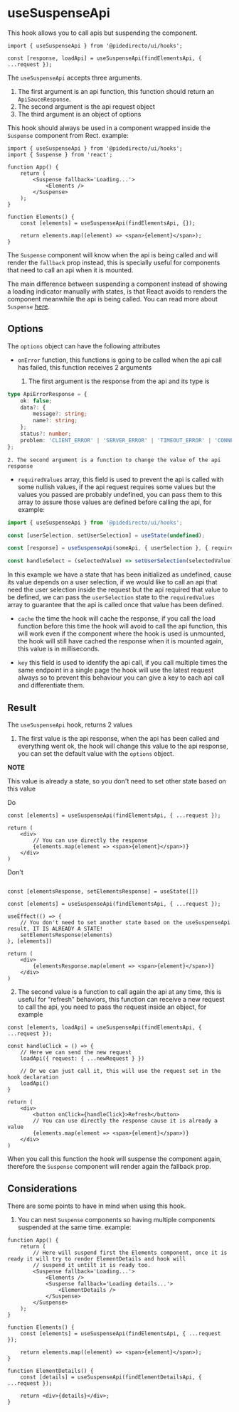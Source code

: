 

<Meta title='hooks/useSuspenseApi' />

# useSuspenseApi

This hook allows you to call apis but suspending the component.

```tsx
import { useSuspenseApi } from '@pidedirecto/ui/hooks';

const [response, loadApi] = useSuspenseApi(findElementsApi, { ...request });
```

The `useSuspenseApi` accepts three arguments.

1. The first argument is an api function, this function should return an `ApiSauceResponse`.
2. The second argument is the api request object
3. The third argument is an object of options

This hook should always be used in a component wrapped inside the `Suspense` component from Rect. example:

```tsx
import { useSuspenseApi } from '@pidedirecto/ui/hooks';
import { Suspense } from 'react';

function App() {
    return (
        <Suspense fallback='Loading...'>
            <Elements />
        </Suspense>
    );
}

function Elements() {
    const [elements] = useSuspenseApi(findElementsApi, {});

    return elements.map((element) => <span>{element}</span>);
}
```

The `Suspense` component will know when the api is being called and will render the `fallback` prop instead, this is specially useful
for components that need to call an api when it is mounted.

The main difference between suspending a component instead of showing a loading indicator manually with states, is that React avoids to renders
the component meanwhile the api is being called. You can read more about `Suspense` [here](https://react.dev/reference/react/Suspense).

## Options

The `options` object can have the following attributes

-   `onError` function, this functions is going to be called when the api call has failed, this function receives 2 arguments

    1. The first argument is the response from the api and its type is

```ts
type ApiErrorResponse = {
    ok: false;
    data?: {
        message?: string;
        name?: string;
    };
    status?: number;
    problem: 'CLIENT_ERROR' | 'SERVER_ERROR' | 'TIMEOUT_ERROR' | 'CONNECTION_ERROR' | 'NETWORK_ERROR' | 'CANCEL_ERROR';
};
```

    2. The second argument is a function to change the value of the api response

-   `requiredValues` array, this field is used to prevent the api is called with some nullish values, if the api request requires some values but
    the values you passed are probably undefined, you can pass them to this array to assure those values are defined before calling the api, for example:

```ts
import { useSuspenseApi } from '@pidedirecto/ui/hooks';

const [userSelection, setUserSelection] = useState(undefined);

const [response] = useSuspenseApi(someApi, { userSelection }, { requiredValues: [userSelection] });

const handleSelect = (selectedValue) => setUserSelection(selectedValue);
```

In this example we have a state that has been initialized as undefined, cause its value depends on a user selection, if we would like to call an api
that need the user selection inside the request but the api required that value to be defined, we can pass the `userSelection` state to the
`requiredValues` array to guarantee that the api is called once that value has been defined.

-   `cache` the time the hook will cache the response, if you call the load function before this time the hook will
    avoid to call the api function, this will work even if the component where the hook is used is unmounted, the hook will still have cached the response
    when it is mounted again, this value is in milliseconds.

-   `key` this field is used to identify the api call, if you call multiple times the same endpoint in a single page the hook will use the latest request always
    so to prevent this behaviour you can give a key to each api call and differentiate them.

## Result

The `useSuspenseApi` hook, returns 2 values

1. The first value is the api response, when the api has been called and everything went ok, the hook will change this value to the api response,
   you can set the default value with the `options` object.

**NOTE**

This value is already a state, so you don't need to set other state based on this value

Do

```tsx
const [elements] = useSuspenseApi(findElementsApi, { ...request });

return (
    <div>
        // You can use directly the response
        {elements.map(element => <span>{element}</span>)}
    </div>
)
```

Don't

```tsx

const [elementsResponse, setElementsResponse] = useState([])

const [elements] = useSuspenseApi(findElementsApi, { ...request });

useEffect(() => {
    // You don't need to set another state based on the useSuspenseApi result, IT IS ALREADY A STATE!
    setElementsResponse(elements)
}, [elements])

return (
    <div>
        {elementsResponse.map(element => <span>{element}</span>)}
    </div>
)
```

2. The second value is a function to call again the api at any time, this is useful for "refresh" behaviors, this function can receive a new request to call the api,
   you need to pass the request inside an object, for example

```tsx
const [elements, loadApi] = useSuspenseApi(findElementsApi, { ...request });

const handleClick = () => {
    // Here we can send the new request
    loadApi({ request: { ...newRequest } })

    // Or we can just call it, this will use the request set in the hook declaration
    loadApi()
}

return (
    <div>
        <button onClick={handleClick}>Refresh</button>
        // You can use directly the response cause it is already a value
        {elements.map(element => <span>{element}</span>)}
    </div>
)
```

When you call this function the hook will suspense the component again, therefore the `Suspense` component will render again the fallback prop.

## Considerations

There are some points to have in mind when using this hook.

1. You can nest `Suspense` components so having multiple components suspended at the same time. example:

```tsx
function App() {
    return (
        // Here will suspend first the Elements component, once it is ready it will try to render ElementDetails and hook will
        // suspend it untilt it is ready too.
        <Suspense fallback='Loading...'>
            <Elements />
            <Suspense fallback='Loading details...'>
                <ElementDetails />
            </Suspense>
        </Suspense>
    );
}

function Elements() {
    const [elements] = useSuspenseApi(findElementsApi, { ...request });

    return elements.map((element) => <span>{element}</span>);
}

function ElementDetails() {
    const [details] = useSuspenseApi(findElementDetailsApi, { ...request });

    return <div>{details}</div>;
}
```
